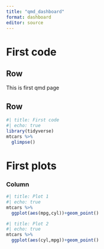 ```yaml
---
title: "qmd_dashboard"
format: dashboard
editor: source
---
```


# First code

## Row 

This is first qmd page 

## Row

```r
#| title: First code
#| echo: true
library(tidyverse)
mtcars %>% 
  glimpse()
```


# First plots

### Column

```r
#| title: Plot 1
#| echo: true
mtcars %>% 
  ggplot(aes(mpg,cyl))+geom_point()
```


```r
#| title: Plot 2
#| echo: true
mtcars %>% 
  ggplot(aes(cyl,mpg))+geom_point()

```

